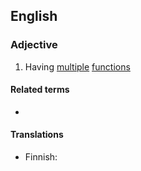 ==English==

===Adjective===
{{en-adj}}

# Having [[multiple]] [[function]]s

====Related terms====
* {{l|en|multifunctionality}}

====Translations====
{{trans-top|having multiple functions}}
* Finnish: {{t|fi|monitoiminen}}
{{trans-mid}}
{{trans-bottom}}
